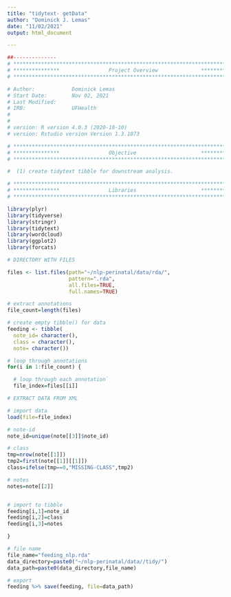 ```yaml
---
title: "tidytext- getData"
author: "Dominick J. Lemas"
date: "11/02/2021"
output: html_document

---
```


```r
##-------------- 
# **************************************************************************** #
# ***************                Project Overview              *************** #
# **************************************************************************** #

# Author:            Dominick Lemas 
# Start Date:        Nov 02, 2021 
# Last Modified:     
# IRB:               UFHealth  
#                    
#
# version: R version 4.0.3 (2020-10-10)
# version: Rstudio version Version 1.3.1073 

# **************************************************************************** #
# ***************                Objective                     *************** #
# **************************************************************************** #

#  (1) create tidytext tibble for downstream analysis. 


```


```r

# **************************************************************************** #
# ***************                Libraries                     *************** #
# **************************************************************************** #

library(plyr)
library(tidyverse)
library(stringr)
library(tidytext)
library(wordcloud)
library(ggplot2)
library(forcats)

```

```r

# DIRECTORY WITH FILES

files <- list.files(path="~/nlp-perinatal/data/rda/", 
                    pattern=".rda", 
                    all.files=TRUE,
                    full.names=TRUE)
```

```r

# extract annotations
file_count=length(files)

# create empty tibble() for data
feeding <- tibble(
  note_id= character(),
  class = character(),
  note= character())

# loop through annotations
for(i in 1:file_count) {

  # loop through each annotation`
  file_index=files[[i]]

# EXTRACT DATA FROM XML

# import data
load(file=file_index) 

# note-id
note_id=unique(note[[3]]$note_id)

# class
tmp=nrow(note[[1]])
tmp2=first(note[[1]][[1]])
class=ifelse(tmp==0,"MISSING-CLASS",tmp2)

# notes
notes=note[[2]] 


# import to tibble
feeding[i,1]=note_id
feeding[i,2]=class
feeding[i,3]=notes 

}

# file name
file_name="feeding_nlp.rda"
data_directory=paste0("~/nlp-perinatal/data//tidy/") 
data_path=paste0(data_directory,file_name)

# export
feeding %>% save(feeding, file=data_path)

                              
```


